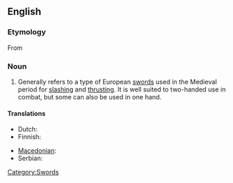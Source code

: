 ==English==
{{wikipedia}}

===Etymology===
From {{etyl|de}} {{term|Langschwert}}

===Noun===
{{en-noun}}

# Generally refers to a type of European [[sword]]s used in the Medieval period for [[slash]]ing and [[thrust]]ing. It is well suited to two-handed use in combat, but some can also be used in one hand.

====Translations====
{{trans-top|a kind of sword}}
* Dutch: {{t|nl|grootzwaard |n}}
* Finnish: {{t-|fi|pitkämiekka}}
{{trans-mid}}
* [[Macedonian]]: {{t|mk|долг меч|m|tr=dolg meč}}
* Serbian: {{t|sr|дуги мач|sc=Cyrl}}
{{trans-bottom}}

[[Category:Swords]]